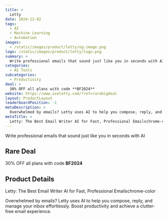 ```yaml
---
title: >
  Letty
date: 2024-12-02
tags:
  - AI
  - Machine Learning
  - Automation
images:
  - /static/images/product/letty/og-image.png
logo: /static/images/product/letty/logo.png
summary: >
  Write professional emails that sound just like you in seconds with AI
categories:
  - AI Tools
subcategories:
  - Productivity
deal: >
  30% OFF all plans with code **BF2024**
website: https://www.useletty.com/?ref=rarebigdeal
layout: ProductLayout
leaderboardPosition: -1
metaDescription: >
  Overwhelmed by emails? Letty uses AI to help you compose, reply, and manage your inbox effortlessly. Boost productivity and achieve a clutter-free email experience.
metaTitle: >
  Letty: The Best Email Writer AI for Fast, Professional Emailschrome-color
---
```

Write professional emails that sound just like you in seconds with AI

## Rare Deal

30% OFF all plans with code **BF2024**

## Product Details

Letty: The Best Email Writer AI for Fast, Professional Emailschrome-color

Overwhelmed by emails? Letty uses AI to help you compose, reply, and manage your inbox effortlessly. Boost productivity and achieve a clutter-free email experience.
